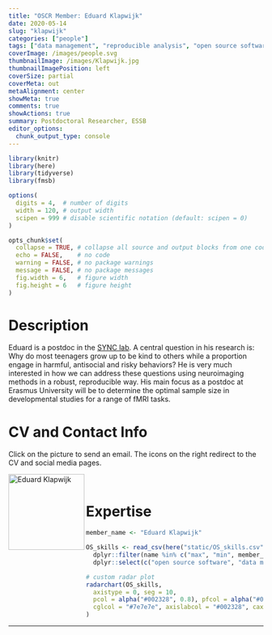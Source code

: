 ```yaml
---
title: "OSCR Member: Eduard Klapwijk"
date: 2020-05-14
slug: "klapwijk"
categories: ["people"]
tags: ["data management", "reproducible analysis", "open source software", "school-essb"] # top 3 categories + unique + school
coverImage: /images/people.svg
thumbnailImage: /images/Klapwijk.jpg
thumbnailImagePosition: left
coverSize: partial
coverMeta: out
metaAlignment: center
showMeta: true
comments: true
showActions: true
summary: Postdoctoral Researcher, ESSB
editor_options: 
  chunk_output_type: console
---
```


```r

library(knitr)
library(here)
library(tidyverse)
library(fmsb)

options(
  digits = 4,  # number of digits
  width = 120, # output width
  scipen = 999 # disable scientific notation (default: scipen = 0)
)

opts_chunk$set(
  collapse = TRUE, # collapse all source and output blocks from one code chunk into a single block
  echo = FALSE,    # no code
  warning = FALSE, # no package warnings
  message = FALSE, # no package messages
  fig.width = 6,   # figure width
  fig.height = 6   # figure height
)

```

# Description

Eduard is a postdoc in the [SYNC lab](https://erasmus-synclab.nl/). A central question in his research is: Why do most teenagers grow up to be kind to others while a proportion engage in harmful, antisocial and risky behaviors? He is very much interested in how we can address these questions using neuroimaging methods in a robust, reproducible way. His main focus as a postdoc at Erasmus University will be to determine the optimal sample size in developmental studies for a range of fMRI tasks.

# CV and Contact Info

Click on the picture to send an email. The icons on the right redirect to the CV and social media pages.

<!-- EMAIL -->
<p>
  <a href="mailto:e.klapwijk@essb.eur.nl">
  <img border="0" alt="Eduard Klapwijk" src="/images/Klapwijk.jpg" width="150" height="150" align="left">
  </a>
</p>

<!-- CV -->
<p align="center">
  <a href="https://erasmus-synclab.nl/eduard-klapwijk/" class="fa fa-file fa-2x" style="color:#00B969;">
  </a>
</p>

<!-- TWITTER -->
<p align="center">
  <a href="https://twitter.com/etklapwijk" class="fa fa-twitter fa-2x">
  </a>
</p>

<!-- GITHUB -->
<p align="center">
  <a href="https://github.com/eduardklap" class="fa fa-github fa-2x" style="color:#000000;">
  </a>
</p>

<BR>

# Expertise

```r

member_name <- "Eduard Klapwijk"

OS_skills <- read_csv(here("static/OS_skills.csv")) %>%
  dplyr::filter(name %in% c("max", "min", member_name)) %>%
  dplyr::select(c("open source software", "data management", "data sharing", "reproducible analysis", "preregistration", "open access"))

# custom radar plot
radarchart(OS_skills,
  axistype = 0, seg = 10,
  pcol = alpha("#002328", 0.8), pfcol = alpha("#00B969", 0.6), plwd = 4, centerzero = TRUE, # polygon
  cglcol = "#7e7e7e", axislabcol = "#002328", caxislabels = seq(0, 10, 2), cglwd = 0.8 # grid
)

```

***


